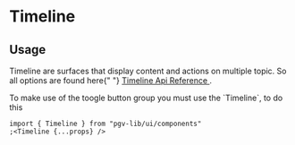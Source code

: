

<Meta title="Components/Surfaces/Timeline/Docs" />

# Timeline

## Usage

<p>
  Timeline are surfaces that display content and actions on multiple topic. So
  all options are found here{" "}
  <a href="https://primereact.org/timeline/" target="_blank">
    Timeline Api Reference
  </a>
  .
</p>
<p>
  To make use of the toogle button group you must use the `Timeline`, to do this
</p>

```tsx
import { Timeline } from "pgv-lib/ui/components"
;<Timeline {...props} />
```
